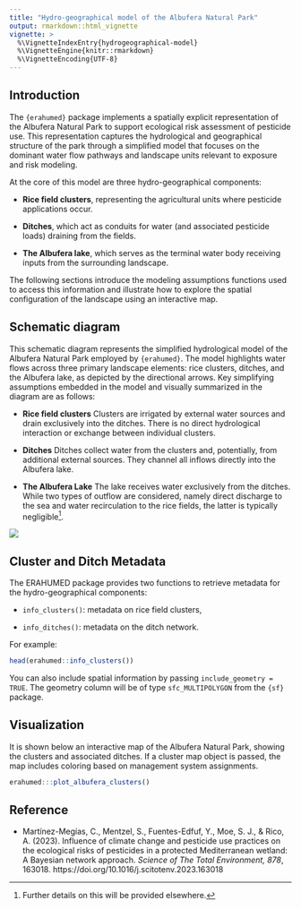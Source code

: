 ```yaml
---
title: "Hydro-geographical model of the Albufera Natural Park"
output: rmarkdown::html_vignette
vignette: >
  %\VignetteIndexEntry{hydrogeographical-model}
  %\VignetteEngine{knitr::rmarkdown}
  %\VignetteEncoding{UTF-8}
---
```


## Introduction

The `{erahumed}` package implements a spatially explicit representation of the 
Albufera Natural Park to support ecological risk assessment of pesticide use. 
This representation captures the hydrological and geographical structure of the 
park through a simplified model that focuses on the dominant water flow 
pathways and landscape units relevant to exposure and risk modeling.

At the core of this model are three hydro-geographical components:

* **Rice field clusters**, representing the agricultural units where pesticide 
applications occur.

* **Ditches**, which act as conduits for water (and associated pesticide loads) 
draining from the fields.

* **The Albufera lake**, which serves as the terminal water body receiving 
inputs from the surrounding landscape.

The following sections introduce the modeling assumptions functions used to access this information and illustrate how to explore the spatial configuration of the landscape using an interactive map.

## Schematic diagram

This schematic diagram represents the simplified hydrological model of the Albufera Natural Park employed by `{erahumed}`. The model highlights water flows across 
three primary landscape elements: rice clusters, ditches, and the Albufera lake, 
as depicted by the directional arrows. Key simplifying assumptions embedded in 
the model and visually summarized in the diagram are as follows:

* **Rice field clusters** Clusters are irrigated by external water sources and drain 
exclusively into the ditches. There is no direct hydrological interaction or 
exchange between individual clusters.

* **Ditches** Ditches collect water from the clusters and, potentially, from 
additional external sources. They channel all inflows directly into the Albufera 
lake.

* **The Albufera Lake**
The lake receives water exclusively from the ditches. While two types of outflow are considered, namely direct discharge to the sea and water recirculation to the rice fields, the latter is typically negligible^[Further details on this will be provided elsewhere.].


 <img src='hydrology_scheme.jpg' align="center" style="max-width: 100%; height: auto;"/>


## Cluster and Ditch Metadata

The ERAHUMED package provides two functions to retrieve metadata for the hydro-geographical components:

* `info_clusters()`: metadata on rice field clusters,

* `info_ditches()`: metadata on the ditch network.

For example:

```r
head(erahumed::info_clusters())
```

You can also include spatial information by passing `include_geometry = TRUE`. 
The geometry column will be of type `sfc_MULTIPOLYGON` from the `{sf}` package.

## Visualization

It is shown below an interactive map of the Albufera Natural Park, showing the 
clusters and associated ditches. If a cluster map object is passed, the map 
includes coloring based on management system assignments.

```r
erahumed:::plot_albufera_clusters()
```

## Reference

* Martínez-Megías, C., Mentzel, S., Fuentes-Edfuf, Y., Moe, S. J., & Rico, A. (2023). Influence of climate change and pesticide use practices on the ecological risks of pesticides in a protected Mediterranean wetland: A Bayesian network approach. *Science of The Total Environment, 878*, 163018. https://doi.org/10.1016/j.scitotenv.2023.163018

